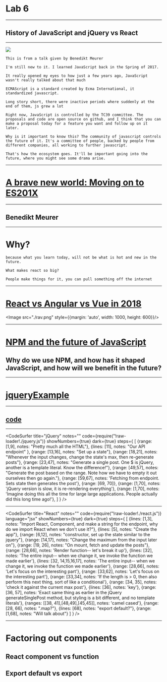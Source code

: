 

# Lab 6

-----

## History of JavaScript and jQuery vs React

---

<Image src="./jshist.png" />

```notes
This is from a talk given by Benedikt Meurer

I'm still new to it. I learned JavaScript back in the Spring of 2017. 

It really opened my eyes to how just a few years ago, JavaScript wasn't really talked about that much

ECMAScript is a standard created by Ecma International, it standardized javascript.

Long story short, there were inactive periods where suddenly at the end of them, js grew a lot

Right now, JavaScript is controlled by the TC39 committee. The proposals and code are open source on github, and I think that you can make a proposal today for a feature you want and follow up on it later. 

Why is it important to know this? The community of javascript controls the future of it. It's a committee of people, backed by people from different companies, all working to further javascript.

That's how the ecosystem goes. It'll be important going into the future, where you might see some drama arise.
```

---

# [A brave new world: Moving on to ES201X](https://www.youtube.com/watch?v=2OI_BLv1_zM)
-----
## Benedikt Meurer

---

# Why?

```notes
because what you learn today, will not be what is hot and new in the future.

What makes react so big?

People make things for it, you can pull something off the internet
```

---

# [React vs Angular vs Vue in 2018](https://medium.com/@TechMagic/reactjs-vs-angular5-vs-vue-js-what-to-choose-in-2018-b91e028fa91d)

<Image src="./rav.png" style={{margin: 'auto', width: 1000, height: 600}}/>

---

# [NPM and the future of JavaScript](https://www.youtube.com/watch?v=Qa4dxW-Qi2s)

## Why do we use NPM, and how has it shaped JavaScript, and how will we benefit in the future?

---

# [jqueryExample](http://students.washington.edu/wkwok16/labsections/lab6exampleJquery)

-----

## [code](http://students.washington.edu/wkwok16/labsections/lab6exampleJquery/js/index.js)


---

<CodeSurfer
    title="jQuery"
    notes=""
    code={require("!raw-loader!./jquery.js")}
    showNumbers={true}
    dark={true}
    steps={
        [
            {range: [1,9], notes: "Pretty much all the HTML"},
            {lines: [11], notes: "Our API endpoint" },
            {range: [13,16], notes: "Set up a state"},
            {range: [18,21], notes: "Whenever the input changes, change the state's max, then re-generate posts"},
            {range: [23,47], notes: "Generate a single post. One $ is jQuery, another is a template literal. Know the difference!"},
            {range: [49,57], notes: "Generate the post based on the range. Note how we have to empty it out ourselves then go again."},
            {range: [59,67], notes: 'Fetching from endpoint. Sets state then generates the post'},
            {range: [69, 70]},
            {range: [1,70], notes: 'jQuery version is slow, it is re-rendering everything'},
            {range: [1,70], notes: 'Imagine doing this all the time for large large applications. People actually did this long time ago!'},
        ]
    }
/>

---

<CodeSurfer
    title="React"
    notes=""
    code={require("!raw-loader!./react.js")}
    language="jsx"
    showNumbers={true}
    dark={true}
    steps={
        [
            {lines: [1,3], notes: "Import React, Component, and make a string for the endpoint, why do we import React when we don't use it?"},
            {lines: [5], notes: "Create the app"},
            {range: [6,12], notes: "constructor, set up the state similar to the jquery"},
            {range: [14,17], notes: "Change the maximum from the input later on"},
            {range: [19, 26], notes: "On mount, fetch and update the posts"},
            {range: [28,66], notes: 'Render function-- let\'s break it up'},
            {lines: [32], notes: 'The entire input-- when we change it, we invoke the function we made earlier'},
            {lines: [32, 14,15,16,17], notes: 'The entire input-- when we change it, we invoke the function we made earlier'},
            {range: [28,66], notes: 'Let\'s focus on the interesting part'},
            {range: [33,62], notes: 'Let\'s focus on the interesting part'},
            {range: [33,34], notes: 'If the length is > 0, then also perform this next thing, sort of like a conditional'},
            {range: [34, 35], notes: 'check it against the current max post'},
            {lines: [36], notes: 'key'},
            {range: [36, 57], notes: 'Exact same thing as earlier in the jQuery generateSinglePost method, but styling is a bit different, and no template literals'},
            {ranges: [[38, 41],[48,49],[45,45]], notes: 'camel cased'},
            {range: [28, 66], notes: ".map?"},
            {lines: [68], notes: "export default?"},
            {range: [1,68], notes: "Will talk about"}
        ]
    }
/>

---

# Factoring out components

## React component vs function

## Export default vs export